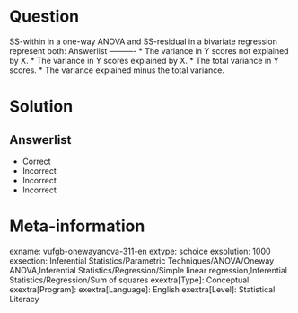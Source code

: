 Question
========

SS-within in a one-way ANOVA and SS-residual in a bivariate regression represent both: 
Answerlist
----------
* The variance in Y scores not explained by X.
* The variance in Y scores explained by X.
* The total variance in Y scores.
* The variance explained minus the total variance. 

Solution
========

Answerlist
----------
* Correct
* Incorrect
* Incorrect
* Incorrect

Meta-information
================
exname: vufgb-onewayanova-311-en
extype: schoice
exsolution: 1000
exsection: Inferential Statistics/Parametric Techniques/ANOVA/Oneway ANOVA,Inferential Statistics/Regression/Simple linear regression,Inferential Statistics/Regression/Sum of squares
exextra[Type]: Conceptual
exextra[Program]: 
exextra[Language]: English
exextra[Level]: Statistical Literacy

